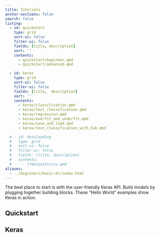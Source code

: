 ```yaml
---
title: Tutorials
anchor-sections: false
search: false
listing:
  - id: quickstart
    type: grid
    sort-ui: false
    filter-ui: false
    fields: [title, description]
    sort: ''
    contents:
      - quickstart/beginner.qmd
      - quickstart/advanced.qmd

  - id: keras
    type: grid
    sort-ui: false
    filter-ui: false
    fields: [title,  description]
    sort: ''
    contents:
      - keras/classification.qmd
      - keras/text_classification.qmd
      - keras/regression.qmd
      - keras/overfit_and_underfit.qmd 
      - keras/save_and_load.qmd
      - keras/text_classification_with_hub.qmd

  # - id: dataloading
  #   type: grid
  #   sort-ui: false
  #   filter-ui: false
  #   fields: [title, description]
  #   contents:
  #     - tfdatasets/csv.qmd 
aliases:
  - ../beginners/basic-ml/index.html
---
```


The best place to start is with the user-friendly Keras API. Build models by plugging together building blocks.
These "Hello World" examples show Keras in action.

## Quickstart

::: {#quickstart}
:::

## Keras

::: {#keras}
:::
